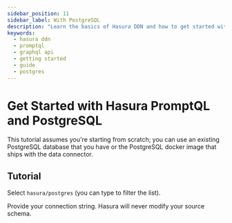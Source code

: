 ```yaml
---
sidebar_position: 11
sidebar_label: With PostgreSQL
description: "Learn the basics of Hasura DDN and how to get started with a Postgres database."
keywords:
  - hasura ddn
  - promptql
  - graphql api
  - getting started
  - guide
  - postgres
---
```



# Get Started with Hasura PromptQL and PostgreSQL

<BoilerplateOverview dataSourceName="PostgreSQL" time="twenty" />

This tutorial assumes you're starting from scratch; you can use an existing PostgreSQL database that you have or the
PostgreSQL docker image that ships with the data connector.

<Prereqs />

## Tutorial

<BoilerplateInit />

Select `hasura/postgres` (you can type to filter the list).

Provide your connection string. Hasura will never modify your source schema.

<BoilerplateDx />

<BoilerplateSummary dataSourceName="PostgreSQL" />
